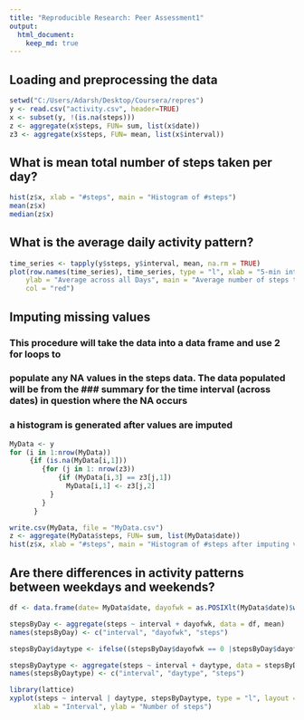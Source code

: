 ```yaml
---
title: "Reproducible Research: Peer Assessment1"
output: 
  html_document:
    keep_md: true
---
```



## Loading and preprocessing the data

```r
setwd("C:/Users/Adarsh/Desktop/Coursera/repres")
y <- read.csv("activity.csv", header=TRUE)
x <- subset(y, !(is.na(steps)))
z <- aggregate(x$steps, FUN= sum, list(x$date))
z3 <- aggregate(x$steps, FUN= mean, list(x$interval))
```

## What is mean total number of steps taken per day?
```r
hist(z$x, xlab = "#steps", main = "Histogram of #steps")
mean(z$x)
median(z$x)
```

## What is the average daily activity pattern?
```r
time_series <- tapply(y$steps, y$interval, mean, na.rm = TRUE)
plot(row.names(time_series), time_series, type = "l", xlab = "5-min interval", 
    ylab = "Average across all Days", main = "Average number of steps taken", 
    col = "red")
```

## Imputing missing values
### This procedure will take the data into a data frame and use 2 for loops to
### populate any NA values in the steps data. The data populated will be from the ### summary for the time interval (across dates) in question where the NA occurs
### a histogram is generated after values are imputed
```r
MyData <- y
for (i in 1:nrow(MyData))
     {if (is.na(MyData[i,1]))
        {for (j in 1: nrow(z3))
            {if (MyData[i,3] == z3[j,1])
              MyData[i,1] <- z3[j,2]
          }
        }
      }

write.csv(MyData, file = "MyData.csv")
z <- aggregate(MyData$steps, FUN= sum, list(MyData$date))
hist(z$x, xlab = "#steps", main = "Histogram of #steps after imputing values")

```

## Are there differences in activity patterns between weekdays and weekends?
```r
df <- data.frame(date= MyData$date, dayofwk = as.POSIXlt(MyData$date)$wday, steps = MyData$steps, interval = MyData$interval)

stepsByDay <- aggregate(steps ~ interval + dayofwk, data = df, mean)
names(stepsByDay) <- c("interval", "dayofwk", "steps")

stepsByDay$daytype <- ifelse((stepsByDay$dayofwk == 0 |stepsByDay$dayofwk == 6),"weekend", "weekday")

stepsByDaytype <- aggregate(steps ~ interval + daytype, data = stepsByDay, mean)
names(stepsByDaytype) <- c("interval", "daytype", "steps")

library(lattice)
xyplot(steps ~ interval | daytype, stepsByDaytype, type = "l", layout = c(1, 2), 
      xlab = "Interval", ylab = "Number of steps")
```